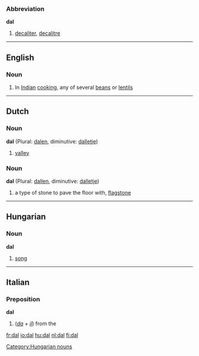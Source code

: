 ===Abbreviation===
'''dal'''

# [[decaliter]], [[decalitre]]

----
==English==
===Noun===
#In [[Indian]] [[cooking]], any of several [[bean]]s or [[lentil]]s

----

==Dutch==
===Noun===
'''dal''' (Plural: [[dalen]], diminutive: [[dalletje]])

# [[valley]]

===Noun===
'''dal''' (Plural: [[dallen]], diminutive: [[dalletje]])

# a type of stone to pave the floor with, [[flagstone]]

----

==Hungarian==

=== Noun ===
'''dal'''

#[[song]]

[[Category:Hungarian nouns]]

----

==Italian==
===Preposition===
'''dal'''

#(''[[da#Italian|da]] + [[il#Italian|il]]'') from the

[[fr:dal]]
[[io:dal]]
[[hu:dal]]
[[nl:dal]]
[[fi:dal]]